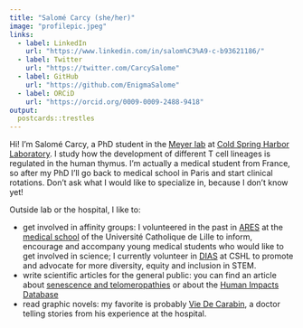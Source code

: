 ```yaml
---
title: "Salomé Carcy (she/her)"
image: "profilepic.jpeg"
links:
  - label: LinkedIn
    url: "https://www.linkedin.com/in/salom%C3%A9-c-b93621186/"
  - label: Twitter
    url: "https://twitter.com/CarcySalome"
  - label: GitHub
    url: "https://github.com/EnigmaSalome"
  - label: ORCiD
    url: "https://orcid.org/0009-0009-2488-9418"
output:
  postcards::trestles
---
```

 
Hi! I'm Salomé Carcy, a PhD student in the [Meyer lab](https://meyer-lab-cshl.github.io/) at [Cold Spring Harbor Laboratory](https://www.cshl.edu/). I study how the development of different T cell lineages is regulated in the human thymus. I'm actually a medical student from France, so after my PhD I'll go back to medical school in Paris and start clinical rotations. Don't ask what I would like to specialize in, because I don't know yet!

Outside lab or the hospital, I like to:

- get involved in affinity groups: I volunteered in the past in [ARES](https://www.facebook.com/areslillecatho/) at the [medical school](https://fmms.fr/) of the Université Catholique de Lille to inform, encourage and accompany young medical students who would like to get involved in science; I currently volunteer in [DIAS](https://www.cshl.edu/research/career-development/dias/) at CSHL to promote and advocate for more diversity, equity and inclusion in STEM.
- write scientific articles for the general public: you can find an article about [senescence and telomeropathies](https://planet-vie.ens.fr/thematiques/sante/pathologies/telomeres-et-telomeropathies#:~:text=Les%20t%C3%A9lom%C3%A9ropathies%20forment%20un%20spectre,partie%20de%20l'ADN%20codant.) or about the [Human Impacts Database](https://planet-vie.ens.fr/thematiques/ecologie/human-impacts-database-la-base-de-donnees-recensant-l-impact-de-l-etre-humain)
- read graphic novels: my favorite is probably [Vie De Carabin](https://twitter.com/VieDeCarabin), a doctor telling stories from his experience at the hospital.

